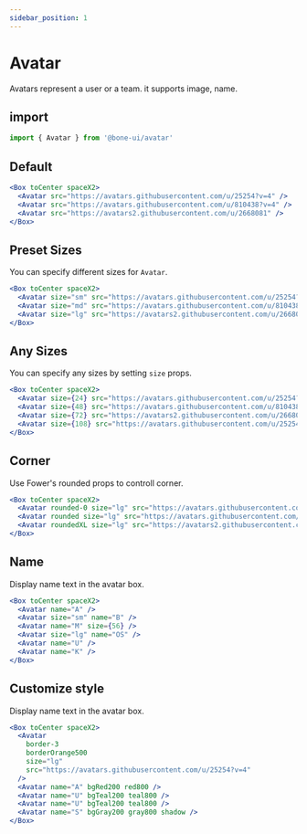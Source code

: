 ```yaml
---
sidebar_position: 1
---
```


# Avatar

Avatars represent a user or a team. it supports image, name.

## import

```jsx
import { Avatar } from '@bone-ui/avatar'
```

## Default

```jsx live
<Box toCenter spaceX2>
  <Avatar src="https://avatars.githubusercontent.com/u/25254?v=4" />
  <Avatar src="https://avatars.githubusercontent.com/u/810438?v=4" />
  <Avatar src="https://avatars2.githubusercontent.com/u/2668081" />
</Box>
```

## Preset Sizes

You can specify different sizes for `Avatar`.

```jsx live
<Box toCenter spaceX2>
  <Avatar size="sm" src="https://avatars.githubusercontent.com/u/25254?v=4" />
  <Avatar size="md" src="https://avatars.githubusercontent.com/u/810438?v=4" />
  <Avatar size="lg" src="https://avatars2.githubusercontent.com/u/2668081" />
</Box>
```

## Any Sizes

You can specify any sizes by setting `size` props.

```jsx live
<Box toCenter spaceX2>
  <Avatar size={24} src="https://avatars.githubusercontent.com/u/25254?v=4" />
  <Avatar size={48} src="https://avatars.githubusercontent.com/u/810438?v=4" />
  <Avatar size={72} src="https://avatars2.githubusercontent.com/u/2668081" />
  <Avatar size={108} src="https://avatars.githubusercontent.com/u/25254?v=4" />
</Box>
```

## Corner

Use Fower's rounded props to controll corner.

```jsx live
<Box toCenter spaceX2>
  <Avatar rounded-0 size="lg" src="https://avatars.githubusercontent.com/u/25254?v=4" />
  <Avatar rounded size="lg" src="https://avatars.githubusercontent.com/u/810438?v=4" />
  <Avatar roundedXL size="lg" src="https://avatars2.githubusercontent.com/u/2668081" />
</Box>
```

## Name

Display name text in the avatar box.

```jsx live
<Box toCenter spaceX2>
  <Avatar name="A" />
  <Avatar size="sm" name="B" />
  <Avatar name="M" size={56} />
  <Avatar size="lg" name="OS" />
  <Avatar name="U" />
  <Avatar name="K" />
</Box>
```

## Customize style

Display name text in the avatar box.

```jsx live
<Box toCenter spaceX2>
  <Avatar
    border-3
    borderOrange500
    size="lg"
    src="https://avatars.githubusercontent.com/u/25254?v=4"
  />
  <Avatar name="A" bgRed200 red800 />
  <Avatar name="U" bgTeal200 teal800 />
  <Avatar name="U" bgTeal200 teal800 />
  <Avatar name="S" bgGray200 gray800 shadow />
</Box>
```
